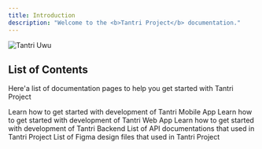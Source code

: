 ```yaml
---
title: Introduction
description: "Welcome to the <b>Tantri Project</b> documentation."
---
```


<img
  className="block px-20 py-10 bg-red-200 dark:bg-red-600 rounded-2xl lg:w-2/3 mx-auto"
  src="/images/logo/tantri-uwu.png"
  alt="Tantri Uwu"
/>

## List of Contents

Here'a list of documentation pages to help you get started with Tantri Project

<CardGroup cols={2}>
  <Card title="Mobile App" icon="mobile" href="/docs/fe-mobile">
    Learn how to get started with development of Tantri Mobile App
  </Card>
  <Card title="Web App" icon="globe" href="/docs/fe-web">
    Learn how to get started with development of Tantri Web App
  </Card>
  <Card title="Backend" icon="database" href="/docs/be">
    Learn how to get started with development of Tantri Backend
  </Card>
  <Card title="API Reference" icon="gear-code" href="/api-reference">
    List of API documentations that used in Tantri Project
  </Card>
  <Card title="UI Design" icon="figma" href="/docs/ui-design">
    List of Figma design files that used in Tantri Project
  </Card>
</CardGroup>
